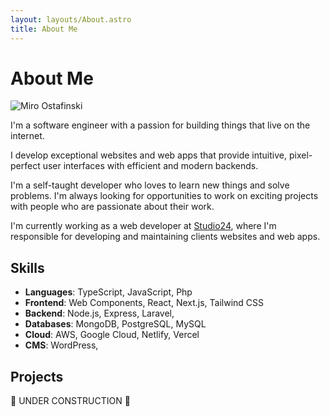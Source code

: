 ---
layout: layouts/About.astro
title: About Me
---

# About Me

![Miro Ostafinski](/images/photo.jpg)

I'm a software engineer with a passion for building things that live on the internet.

I develop exceptional websites and web apps that provide intuitive, pixel-perfect user interfaces with efficient and modern backends.

I'm a self-taught developer who loves to learn new things and solve problems. I'm always looking for opportunities to work on exciting projects with people who are passionate about their work.

I'm currently working as a web developer at [Studio24](https://studio24.net), where I'm responsible for developing and maintaining clients websites and web apps.

## Skills

- **Languages**: TypeScript, JavaScript, Php
- **Frontend**: Web Components, React, Next.js, Tailwind CSS
- **Backend**: Node.js, Express, Laravel,
- **Databases**: MongoDB, PostgreSQL, MySQL
- **Cloud**: AWS, Google Cloud, Netlify, Vercel
- **CMS**: WordPress,


## Projects

<div class="grid gap-6 sm:grid-cols-2">
    🚧 UNDER CONSTRUCTION 🚧
</div>
